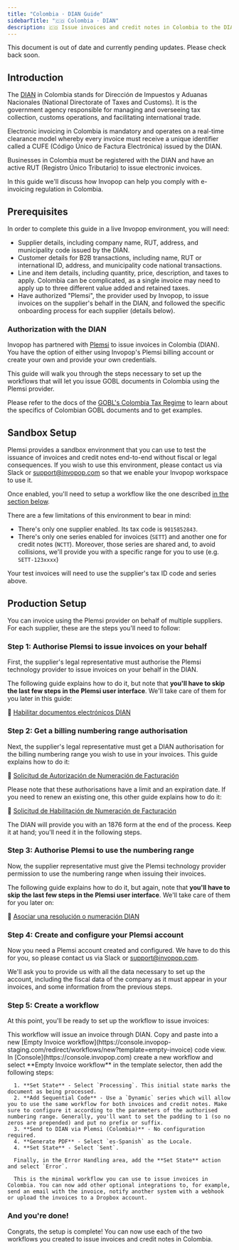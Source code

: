 ```yaml
---
title: "Colombia · DIAN Guide"
sidebarTitle: "🇨🇴 Colombia · DIAN"
description: 🇨🇴 Issue invoices and credit notes in Colombia to the DIAN.
---
```



<Warning>
  This document is out of date and currently pending updates. Please check back
  soon.
</Warning>

## Introduction

The [DIAN](https://www.dian.gov.co/) in Colombia stands for Dirección de Impuestos y Aduanas Nacionales (National Directorate of Taxes and Customs). It is the government agency responsible for managing and overseeing tax collection, customs operations, and facilitating international trade.

Electronic invoicing in Colombia is mandatory and operates on a real-time clearance model whereby every invoice must receive a unique identifier called a CUFE (Código Único de Factura Electrónica) issued by the DIAN.

Businesses in Colombia must be registered with the DIAN and have an active RUT (Registro Único Tributario) to issue electronic invoices.

In this guide we'll discuss how Invopop can help you comply with e-invoicing regulation in Colombia.

## Prerequisites

In order to complete this guide in a live Invopop environment, you will need:

- Supplier details, including company name, RUT, address, and municipality code issued by the DIAN.
- Customer details for B2B transactions, including name, RUT or international ID, address, and municipality code national transactions.
- Line and item details, including quantity, price, description, and taxes to apply. Colombia can be complicated, as a single invoice may need to apply up to three different value added and retained taxes.
- Have authorized "Plemsi", the provider used by Invopop, to issue invoices on the supplier's behalf in the DIAN, and followed the specific onboarding process for each supplier (details below).

### Authorization with the DIAN

Invopop has partnered with [Plemsi](https://plemsi.com) to issue invoices in Colombia (DIAN). You have the option of either using Invopop's Plemsi billing account or create your own and provide your own credentials.

This guide will walk you through the steps necessary to set up the workflows that will let you issue GOBL documents in Colombia using the Plemsi provider.

Please refer to the docs of the [GOBL's Colombia Tax Regime](https://github.com/invopop/gobl/blob/main/regimes/co/README.md) to learn about the specifics of Colombian GOBL documents and to get examples.

## Sandbox Setup

Plemsi provides a sandbox environment that you can use to test the issuance of invoices and credit notes end-to-end without fiscal or legal consequences. If you wish to use this environment, please contact us via Slack or [support@invopop.com](mailto:support@invopop.com) so that we enable your Invopop workspace to use it.

Once enabled, you'll need to setup a workflow like the one described [in the section below](#step-5-create-a-workflow).

There are a few limitations of this environment to bear in mind:

- There's only one supplier enabled. Its tax code is `9015852843`.
- There's only one series enabled for invoices (`SETT`) and another one for credit notes (`NCTT`). Moreover, those series are shared and, to avoid collisions, we'll provide you with a specific range for you to use (e.g. `SETT-123xxxx`)

Your test invoices will need to use the supplier's tax ID code and series above.

## Production Setup

You can invoice using the Plemsi provider on behalf of multiple suppliers. For each supplier, these are the steps you'll need to follow:

### Step 1: Authorise Plemsi to issue invoices on your behalf

First, the supplier's legal representative must authorise the Plemsi technology provider to issue invoices on your behalf in the DIAN.

The following guide explains how to do it, but note that **you'll have to skip the last few steps in the Plemsi user interface**. We'll take care of them for you later in this guide:

📘 [Habilitar documentos electrónicos DIAN](https://ayuda.plemsi.com/docs/tutoriales/configuracion/habilitar-documentos-electronicos-dian/)

### Step 2: Get a billing numbering range authorisation

Next, the supplier's legal representative must get a DIAN authorisation for the billing numbering range you wish to use in your invoices. This guide explains how to do it:

📘 [Solicitud de Autorización de Numeración de Facturación](https://www.dian.gov.co/impuestos/factura-electronica/Documents/Numeracion2022-AutorizacionF.pdf)

Please note that these authorisations have a limit and an expiration date. If you need to renew an existing one, this other guide explains how to do it:

📘 [Solicitud de Habilitación de Numeración de Facturación](https://www.dian.gov.co/impuestos/factura-electronica/Documents/Numeracion2022-Habilitacion-F.pdf)

The DIAN will provide you with an 1876 form at the end of the process. Keep it at hand; you'll need it in the following steps.

### Step 3: Authorise Plemsi to use the numbering range

Now, the supplier representative must give the Plemsi technology provider permission to use the numbering range when issuing their invoices.

The following guide explains how to do it, but again, note that **you'll have to skip the last few steps in the Plemsi user interface**. We'll take care of them for you later on:

📘 [Asociar una resolución o numeración DIAN](https://ayuda.plemsi.com/docs/tutoriales/configuracion/registrar-resolucion-dian/)

### Step 4: Create and configure your Plemsi account

Now you need a Plemsi account created and configured. We have to do this for you, so please contact us via Slack or [support@invopop.com](mailto:support@invopop.com).

We'll ask you to provide us with all the data necessary to set up the account, including the fiscal data of the company as it must appear in your invoices, and some information from the previous steps.

### Step 5: Create a workflow

At this point, you'll be ready to set up the workflow to issue invoices:


<Tabs>
  <Tab title="Template">
    <Card iconType="duotone" title="DIAN-Colombia Invoice Workflow" icon="code-branch" href="https://console.invopop-staging.com/redirect/workflows/new?template=co-dian-invoice" cta="Select a workspace to use this template">
    This workflow will issue an invoice through DIAN.
    </Card>
  </Tab>
  <Tab title="Code">
    Copy and paste into a new [Empty Invoice workflow](https://console.invopop-staging.com/redirect/workflows/new?template=empty-invoice) code view.
    <WorkflowExample />
  </Tab>
  <Tab title="Build from scratch">
    In [Console](https://console.invopop.com) create a new workflow and select **Empty Invoice workflow** in the template selector, then add the following steps:

      1. **Set State** - Select `Processing`. This initial state marks the document as being processed.
      2. **Add Sequential Code** - Use a `Dynamic` series which will allow you to use the same workflow for both invoices and credit notes. Make sure to configure it according to the parameters of the authorised numbering range. Generally, you'll want to set the padding to 1 (so no zeros are prepended) and put no prefix or suffix.
      3. **Send to DIAN via Plemsi (Colombia)** - No configuration required.
      4. **Generate PDF** - Select `es-Spanish` as the Locale.
      4. **Set State** - Select `Sent`.

      Finally, in the Error Handling area, add the **Set State** action and select `Error`.

      This is the minimal workflow you can use to issue invoices in Colombia. You can now add other optional integrations to, for example, send an email with the invoice, notify another system with a webhook or upload the invoices to a Dropbox account.
  </Tab>
</Tabs>

### And you're done!

Congrats, the setup is complete! You can now use each of the two workflows you created to issue invoices and credit notes in Colombia.
